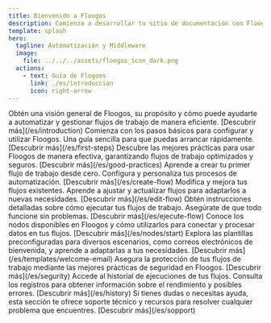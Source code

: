 ```yaml
---
title: Bienvenido a Floogos
description: Comienza a desarrollar tu sitio de documentación con Floogos.
template: splash
hero:
  tagline: Automatización y Middleware
  image:
    file: ../../../assets/floogos_icon_dark.png
  actions:
    - text: Guía de Flogoos
      link: ./es/introduccion
      icon: right-arrow
---
```



<LinkCard
	title="Explora la documentación de Floogos"
	href="./es/introduction"
/>

<CardGrid stagger>
    <Card title="Introducción" icon="document">
        Obtén una visión general de Floogos, su propósito y cómo puede ayudarte a automatizar y gestionar flujos de trabajo de manera eficiente.  
        [Descubrir más](/es/introduction)
    </Card>
    <Card title="Primeros pasos" icon='document'>
        Comienza con los pasos básicos para configurar y utilizar Floogos. Una guía sencilla para que puedas arrancar rápidamente.  
        [Descubrir más](/es/first-steps)
    </Card>
    <Card title="Buenas prácticas" icon='document'>
        Descubre las mejores prácticas para usar Floogos de manera efectiva, garantizando flujos de trabajo optimizados y seguros.  
        [Descubrir más](/es/good-practices)
    </Card>
    <Card title="Crear flujo" icon='pencil'>
        Aprende a crear tu primer flujo de trabajo desde cero. Configura y personaliza tus procesos de automatización.  
        [Descubrir más](/es/create-flow)
    </Card>
    <Card title="Editar flujo" icon='pen'>
        Modifica y mejora tus flujos existentes. Aprende a ajustar y actualizar flujos para adaptarlos a nuevas necesidades.  
        [Descubrir más](/es/edit-flow)
    </Card>
    <Card title="Ejecutar flujo" icon='rocket'>
        Obtén instrucciones detalladas sobre cómo ejecutar tus flujos de trabajo. Asegúrate de que todo funcione sin problemas.  
        [Descubrir más](/es/ejecute-flow)
    </Card>
    <Card title="Nodos" icon='puzzle'>
        Conoce los nodos disponibles en Floogos y cómo utilizarlos para conectar y procesar datos en tus flujos.  
        [Descubrir más](/es/nodes/start)
    </Card>
    <Card title="Plantillas" icon='seti:odata'>
        Explora las plantillas preconfiguradas para diversos escenarios, como correos electrónicos de bienvenida, y aprende a adaptarlas a tus necesidades.  
        [Descubrir más](/es/templates/welcome-email)
    </Card>
    <Card title="Seguridad" icon='seti:odata'>
        Asegura la protección de tus flujos de trabajo mediante las mejores prácticas de seguridad en Floogos.  
        [Descubrir más](/es/segurity)
    </Card>
    <Card title="Historial" icon='seti:odata'>
        Accede al historial de ejecuciones de tus flujos. Consulta los registros para obtener información sobre el rendimiento y posibles errores.  
        [Descubrir más](/es/history)
    </Card>
    <Card title="Soporte" icon='seti:odata'>
        Si tienes dudas o necesitas ayuda, esta sección te ofrece soporte técnico y recursos para resolver cualquier problema que encuentres.  
        [Descubrir más](/es/sopport)
    </Card>
</CardGrid>
